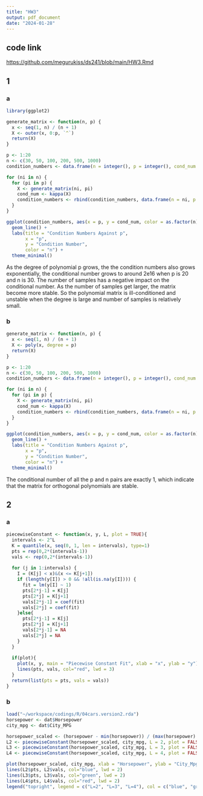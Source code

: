 ```yaml
---
title: "HW3"
output: pdf_document
date: "2024-01-28"
---
```


## code link
[https://github.com/megurukiss/ds241/blob/main/HW3.Rmd](https://github.com/megurukiss/ds241/blob/main/HW3.Rmd)


## 1

### a

```r
library(ggplot2)

generate_matrix <- function(n, p) {
  x <- seq(1, n) / (n + 1)
  X <- outer(x, 0:p, `^`)
  return(X)
}

p <- 1:20
n <- c(30, 50, 100, 200, 500, 1000)
condition_numbers <- data.frame(n = integer(), p = integer(), cond_num = numeric())

for (ni in n) {
  for (pi in p) {
    X <- generate_matrix(ni, pi)
    cond_num <- kappa(X)
    condition_numbers <- rbind(condition_numbers, data.frame(n = ni, p = pi, cond_num = cond_num))
  }
}

ggplot(condition_numbers, aes(x = p, y = cond_num, color = as.factor(n))) +
  geom_line() +
  labs(title = "Condition Numbers Against p",
       x = "p",
       y = "Condition Number",
       color = "n") +
  theme_minimal()

```
As the degree of polynomial p grows, the the condition numbers also grows exponentially, the conditional number grows to around 2e16 when p is 20 and n is 30. The number of samples has a negative impact on the conditional number. As the number of samples get larger, the matrix become more stable. So the polynomial matrix is ill-conditioned and unstable when the degree is large and number of samples is relatively small.

### b

```r

generate_matrix <- function(n, p) {
  x <- seq(1, n) / (n + 1)
  X <- poly(x, degree = p)
  return(X)
}

p <- 1:20
n <- c(30, 50, 100, 200, 500, 1000)
condition_numbers <- data.frame(n = integer(), p = integer(), cond_num = numeric())

for (ni in n) {
  for (pi in p) {
    X <- generate_matrix(ni, pi)
    cond_num <- kappa(X)
    condition_numbers <- rbind(condition_numbers, data.frame(n = ni, p = pi, cond_num = cond_num))
  }
}

ggplot(condition_numbers, aes(x = p, y = cond_num, color = as.factor(n))) +
  geom_line() +
  labs(title = "Condition Numbers Against p",
       x = "p",
       y = "Condition Number",
       color = "n") +
  theme_minimal()

```
The conditional number of all the p and n pairs are exactly 1, which indicate that the matrix for orthogonal polynomials are stable.

## 2

### a

```r
piecewiseConstant <- function(x, y, L, plot = TRUE){
  intervals <- 2^L
  K = quantile(x, seq(0, 1, len = intervals), type=1)
  pts = rep(0,2*(intervals-1))
  vals <- rep(0,2*(intervals-1))
  
  for (j in 1:intervals) {
    I = (K[j] < x)&(x <= K[j+1])
    if (length(y[I]) > 0 && !all(is.na(y[I]))) {
      fit = lm(y[I] ~ 1)
      pts[2*j-1] = K[j]
      pts[2*j] = K[j+1]
      vals[2*j-1] = coef(fit)
      vals[2*j] = coef(fit)
    }else{
      pts[2*j-1] = K[j]
      pts[2*j] = K[j+1]
      vals[2*j-1] = NA
      vals[2*j] = NA
    }
  }
  
  if(plot){
    plot(x, y, main = "Piecewise Constant Fit", xlab = "x", ylab = "y")
    lines(pts, vals, col="red", lwd = 3)
  }
  return(list(pts = pts, vals = vals))
}
```

### b

```r
load("~/workspace/codings/R/04cars.version2.rda")
horsepower <- dat$Horsepower
city_mpg <- dat$City_MPG

horsepower_scaled <- (horsepower - min(horsepower)) / (max(horsepower) - min(horsepower))
L2 <- piecewiseConstant(horsepower_scaled, city_mpg, L = 2, plot = FALSE)
L3 <- piecewiseConstant(horsepower_scaled, city_mpg, L = 3, plot = FALSE)
L4 <- piecewiseConstant(horsepower_scaled, city_mpg, L = 4, plot = FALSE)

plot(horsepower_scaled, city_mpg, xlab = "Horsepower", ylab = "City_Mpg")
lines(L2$pts, L2$vals, col="blue", lwd = 2)
lines(L3$pts, L3$vals, col="green", lwd = 2)
lines(L4$pts, L4$vals, col="red", lwd = 2)
legend("topright", legend = c("L=2", "L=3", "L=4"), col = c("blue", "green", "red"), lty = 1, lwd = 2)
```

